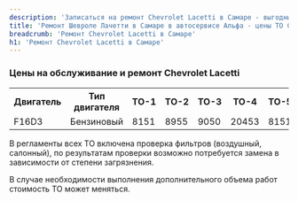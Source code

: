 ```yaml
---
description: 'Записаться на ремонт Chevrolet Lacetti в Самаре - выгодные цены, гарантия, скидки и акции, официальный сервис Шевроле Лачетти.'
title: 'Ремонт Шевроле Лачетти в Самаре в автосервисе Альфа - цены ТО Chevrolet Lacetti'
breadcrumb: 'Ремонт Chevrolet Lacetti в Самаре'
h1: 'Ремонт Chevrolet Lacetti в Самаре'
---
```

<h3> Цены на обслуживание и ремонт Chevrolet Lacetti </h3>
<table>
<tbody>
<tr>
	<th>
		 Двигатель
	</th>
	<th>
		 Тип двигателя
	</th>
	<th>
		 ТО-1
	</th>
	<th>
		 ТО-2
	</th>
	<th>
		 ТО-3
	</th>
	<th>
		 ТО-4
	</th>
	<th>
		 ТО-5
	</th>
	<th>
		 ТО-6
	</th>
	<th>
		 ТО-7
	</th>
	<th>
		 ТО-8
	</th>
	<th>
		 ТО-9
	</th>
</tr>
<tr>
	<td>
		 F16D3
	</td>
	<td>
		 Бензиновый
	</td>
	<td>
		 8151
	</td>
	<td>
		 8955
	</td>
	<td>
		 9050
	</td>
	<td>
		 20453
	</td>
	<td>
		 8151
	</td>
	<td>
		 11957
	</td>
	<td>
		 9050
	</td>
	<td>
		 20453
	</td>
	<td>
		 8151
	</td>
</tr>
</tbody>
</table>
<p>
	 В регламенты всех ТО включена проверка фильтров (воздушный, салонный), по результатам проверки возможно потребуется замена в зависимости от степени загрязнения.
</p>
<p>
	 В случае необходимости выполнения дополнительного объема работ стоимость ТО может меняться.
</p>